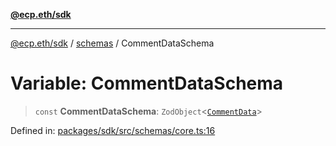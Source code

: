 [**@ecp.eth/sdk**](/sdk-reference/index.mdx)

***

[@ecp.eth/sdk](/sdk-reference/index.mdx) / [schemas](/sdk-reference/schemas/index.mdx) / CommentDataSchema

# Variable: CommentDataSchema

> `const` **CommentDataSchema**: `ZodObject`\<[`CommentData`](/sdk-reference/schemas/type-aliases/CommentData.mdx)\>

Defined in: [packages/sdk/src/schemas/core.ts:16](https://github.com/ecp-eth/comments-monorepo/blob/main/packages/sdk/src/schemas/core.ts#L16)

